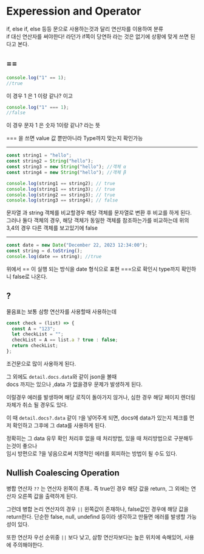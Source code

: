 # Experession and Operator

if, else if, else 등등 문으로 사용하는것과 달리 연산자를 이용하여 분류  
if 대신 연산자를 써야한다! 라던가 if쪽이 당연하 라는 것은 없기에 상황에 맞게 쓰면 된다고 본다.

## ==

```javascript
console.log("1" == 1);
//true
```

이 경우 1 은 1 이랑 같나? 이고

```javascript
console.log("1" === 1);
//false
```

이 경우 문자 1 은 숫자 1이랑 같나? 라는 뜻

=== 을 쓰면 value 값 뿐만아니라 Type까지 맞는지 확인가능

---

```javascript
const string1 = "hello";
const string2 = String("hello");
const string3 = new String("hello"); //객체 α
const string4 = new String("hello"); //객체 β

console.log(string1 == string2); // true
console.log(string1 == string3); // true
console.log(string2 == string3); // true
console.log(string3 == string4); // false
```

문자열 과 string 객체를 비교할경우 해당 객체를 문자열로 변환 후 비교를 하게 된다.  
그러나 둘다 객체의 경우, 해당 객체가 동일한 객체를 참조하는가를 비교하는데 위의 3,4의 경우 다른 객체를 보고있기에 false

---

```javascript
const date = new Date("December 22, 2023 12:34:00");
const string = d.toString();
console.log(date == string); //true
```

위에서 == 이 실행 되는 방식을 date 형식으로 표현
===으로 확인시 type까지 확인하니 false로 나온다.

## ?

물음표는 보통 삼항 연산자를 사용할때 사용하는데

```javascript
const check = (list) => {
  const A = "123";
  let checkList = "";
  checkList = A == list.a ? true : false;
  return checkList;
};
```

조건문으로 많이 사용하게 된다.

그 외에도 `detail.docs.data`와 같이 json을 볼때  
docs 까지는 있으나 ,data 가 없을경우 문제가 발생하게 된다.

이럴경우 에러를 발생하며 해당 로직이 돌아가지 않거나, 심한 경우 해당 페이지 렌더링 자체가 취소 될 경우도 있다.

이 때 `detail.docs?.data` 같이 `?`을 넣어주게 되면, docs에 data가 있는지 체크를 먼저 확인하고
그후에 그 data를 사용하게 된다.

정확히는 그 data 유무 확인 처리후 없을 때 처리방법, 있을 때 처리방법으로 구분해두는것이 좋으나  
임시 방편으로 ?을 넣음으로써 치명적인 에러를 회피하는 방법이 될 수도 있다.

## Nullish Coalescing Operation

병합 연산자 `??` 는 연산자 왼쪽이 존재.. 즉 true인 경우 해당 값을 return, 그 외에는 연산자 오른쪽 값을 출력하게 된다.

그런데 병합 논리 연산자의 경우 `||` 왼쪽값이 존재하나, false값인 경우애 해당 값을 return한다.
단순한 false, null, undefind 등이라 생각하고 만들면 에러를 발생할 가능성이 있다.

또한 연산자 우선 순위중 `||` 보다 낮고, 삼항 연산자보다는 높은 위치에 속해있어, 사용에 주의해야한다.
